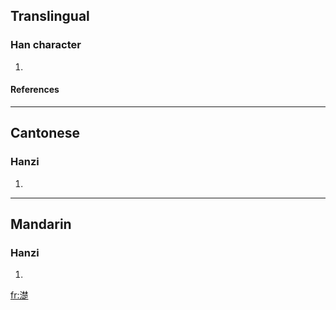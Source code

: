 ==Translingual==
===Han character===
{{Han char|rn=85|rad=水|as=13|sn=16|four=3418<sub>1</sub>|canj=水木木人 (EDDO)}}
# {{defn|Han|sort=水13}}
====References====
{{Han ref|kx=0655.010|dkj=18455|dj=1065.100|hdz=31753.050|uh=6FCB|ud=28619|bh=E9EA|bd=59882}}

----
==Cantonese==
===Hanzi===
{{yue-hanzi|jyut=|y=cho2}}
# {{defn|Cantonese}}

----
==Mandarin==
===Hanzi===
{{cmn-hanzi|pin=[[chǔ]] ([[chu3]]), [[tìng]] ([[ting4]])|wg=ch'u<sup>3</sup>, t'ing<sup>4</sup>}}
# {{defn|Mandarin}}

[[fr:濋]]